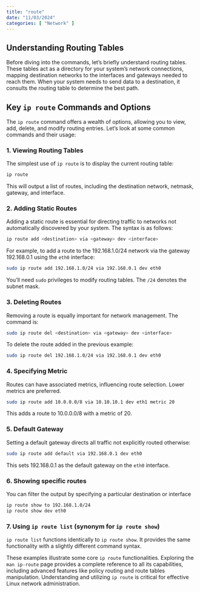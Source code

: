 ```yaml
---
title: "route"
date: "11/03/2024"
categories: [ "Network" ]
---
```

## Understanding Routing Tables

Before diving into the commands, let's briefly understand routing tables.  These tables act as a directory for your system's network connections, mapping destination networks to the interfaces and gateways needed to reach them. When your system needs to send data to a destination, it consults the routing table to determine the best path.

## Key `ip route` Commands and Options

The `ip route` command offers a wealth of options, allowing you to view, add, delete, and modify routing entries. Let's look at some common commands and their usage:

### 1. Viewing Routing Tables

The simplest use of `ip route` is to display the current routing table:

```bash
ip route
```

This will output a list of routes, including the destination network, netmask, gateway, and interface.


### 2. Adding Static Routes

Adding a static route is essential for directing traffic to networks not automatically discovered by your system.  The syntax is as follows:

```bash
ip route add <destination> via <gateway> dev <interface>
```

For example, to add a route to the 192.168.1.0/24 network via the gateway 192.168.0.1 using the `eth0` interface:

```bash
sudo ip route add 192.168.1.0/24 via 192.168.0.1 dev eth0
```

You'll need `sudo` privileges to modify routing tables.  The `/24` denotes the subnet mask.


### 3. Deleting Routes

Removing a route is equally important for network management. The command is:

```bash
sudo ip route del <destination> via <gateway> dev <interface>
```

To delete the route added in the previous example:

```bash
sudo ip route del 192.168.1.0/24 via 192.168.0.1 dev eth0
```


### 4. Specifying Metric

Routes can have associated metrics, influencing route selection. Lower metrics are preferred.

```bash
sudo ip route add 10.0.0.0/8 via 10.10.10.1 dev eth1 metric 20
```

This adds a route to 10.0.0.0/8 with a metric of 20.


### 5. Default Gateway

Setting a default gateway directs all traffic not explicitly routed otherwise:

```bash
sudo ip route add default via 192.168.0.1 dev eth0
```

This sets 192.168.0.1 as the default gateway on the `eth0` interface.


### 6.  Showing specific routes

You can filter the output by specifying a particular destination or interface

```bash
ip route show to 192.168.1.0/24
ip route show dev eth0
```


### 7. Using `ip route list` (synonym for `ip route show`)

`ip route list` functions identically to `ip route show`.  It provides the same functionality with a slightly different command syntax.


These examples illustrate some core `ip route` functionalities.  Exploring the `man ip-route` page provides a complete reference to all its capabilities, including advanced features like policy routing and route tables manipulation.  Understanding and utilizing `ip route` is critical for effective Linux network administration.

